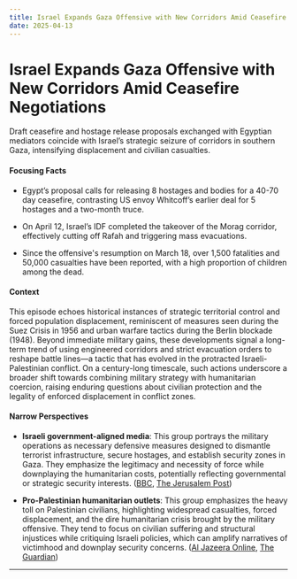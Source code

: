 ```yaml
---
title: Israel Expands Gaza Offensive with New Corridors Amid Ceasefire Negotiations
date: 2025-04-13
---
```


# Israel Expands Gaza Offensive with New Corridors Amid Ceasefire Negotiations

Draft ceasefire and hostage release proposals exchanged with Egyptian mediators coincide with Israel’s strategic seizure of corridors in southern Gaza, intensifying displacement and civilian casualties.

#### Focusing Facts

- Egypt’s proposal calls for releasing 8 hostages and bodies for a 40-70 day ceasefire, contrasting US envoy Whitcoff’s earlier deal for 5 hostages and a two-month truce.

- On April 12, Israel’s IDF completed the takeover of the Morag corridor, effectively cutting off Rafah and triggering mass evacuations.

- Since the offensive's resumption on March 18, over 1,500 fatalities and 50,000 casualties have been reported, with a high proportion of children among the dead.

#### Context

This episode echoes historical instances of strategic territorial control and forced population displacement, reminiscent of measures seen during the Suez Crisis in 1956 and urban warfare tactics during the Berlin blockade (1948). Beyond immediate military gains, these developments signal a long-term trend of using engineered corridors and strict evacuation orders to reshape battle lines—a tactic that has evolved in the protracted Israeli-Palestinian conflict. On a century-long timescale, such actions underscore a broader shift towards combining military strategy with humanitarian coercion, raising enduring questions about civilian protection and the legality of enforced displacement in conflict zones.

#### Narrow Perspectives

- **Israeli government-aligned media**: This group portrays the military operations as necessary defensive measures designed to dismantle terrorist infrastructure, secure hostages, and establish security zones in Gaza. They emphasize the legitimacy and necessity of force while downplaying the humanitarian costs, potentially reflecting governmental or strategic security interests. ([BBC](https://www.bbc.com/news/articles/ckg5jwyje0do), [The Jerusalem Post](https://www.jpost.com/israel-news/defense-news/article-849937))

- **Pro-Palestinian humanitarian outlets**: This group emphasizes the heavy toll on Palestinian civilians, highlighting widespread casualties, forced displacement, and the dire humanitarian crisis brought by the military offensive. They tend to focus on civilian suffering and structural injustices while critiquing Israeli policies, which can amplify narratives of victimhood and downplay security concerns. ([Al Jazeera Online](https://www.aljazeera.com/news/2025/4/12/at-least-500-gaza-children-killed-since-israel-broke-truce-official), [The Guardian](https://www.theguardian.com/world/2025/apr/13/gaza-city-hospital-hit-ahli-baptist-civil-defence-agency-israel-intensifies-military-operations-katz))

---
